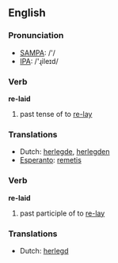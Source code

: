 ==English==

===Pronunciation===
*[[w:SAMPA|SAMPA]]: /'/
*[[w:IPA|IPA]]: /'ɻileɪd/

===Verb===
'''re-laid'''

# past tense of to [[re-lay]]

===Translations===
*Dutch: [[herlegde]], [[herlegden]]
*[[Esperanto]]: [[remetis]]

===Verb===
'''re-laid'''

# past participle of to [[re-lay]]

===Translations===
*Dutch: [[herlegd]]